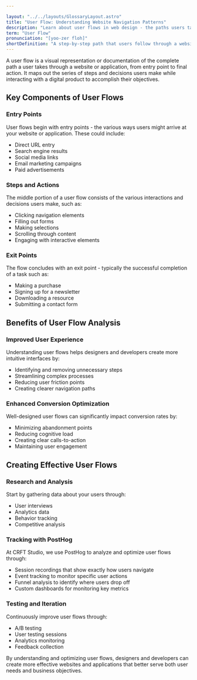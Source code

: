 ```yaml
---

layout: "../../layouts/GlossaryLayout.astro"
title: "User Flow: Understanding Website Navigation Patterns"
description: "Learn about user flows in web design - the paths users take through a website or app to complete tasks, and how they impact user experience and conversion rates."
term: "User Flow"
pronunciation: "[yoo-zer floh]"
shortDefinition: "A step-by-step path that users follow through a website or application to complete a specific task or achieve a goal."
---
```


A user flow is a visual representation or documentation of the complete path a user takes through a website or application, from entry point to final action. It maps out the series of steps and decisions users make while interacting with a digital product to accomplish their objectives.

## Key Components of User Flows

### Entry Points
User flows begin with entry points - the various ways users might arrive at your website or application. These could include:
- Direct URL entry
- Search engine results
- Social media links
- Email marketing campaigns
- Paid advertisements

### Steps and Actions
The middle portion of a user flow consists of the various interactions and decisions users make, such as:
- Clicking navigation elements
- Filling out forms
- Making selections
- Scrolling through content
- Engaging with interactive elements

### Exit Points
The flow concludes with an exit point - typically the successful completion of a task such as:
- Making a purchase
- Signing up for a newsletter
- Downloading a resource
- Submitting a contact form

## Benefits of User Flow Analysis

### Improved User Experience
Understanding user flows helps designers and developers create more intuitive interfaces by:
- Identifying and removing unnecessary steps
- Streamlining complex processes
- Reducing user friction points
- Creating clearer navigation paths

### Enhanced Conversion Optimization
Well-designed user flows can significantly impact conversion rates by:
- Minimizing abandonment points
- Reducing cognitive load
- Creating clear calls-to-action
- Maintaining user engagement

## Creating Effective User Flows

### Research and Analysis
Start by gathering data about your users through:
- User interviews
- Analytics data
- Behavior tracking
- Competitive analysis

### Tracking with PostHog
At CRFT Studio, we use PostHog to analyze and optimize user flows through:
- Session recordings that show exactly how users navigate
- Event tracking to monitor specific user actions
- Funnel analysis to identify where users drop off
- Custom dashboards for monitoring key metrics

### Testing and Iteration
Continuously improve user flows through:
- A/B testing
- User testing sessions
- Analytics monitoring
- Feedback collection

By understanding and optimizing user flows, designers and developers can create more effective websites and applications that better serve both user needs and business objectives.